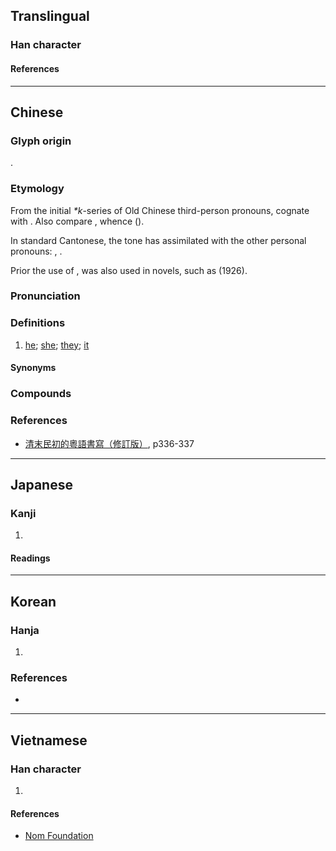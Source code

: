 {{character info}}
==Translingual==

===Han character===
{{Han char|rn=9|rad=人|as=05|sn=7|four=21217|canj=OSS|ids=⿰亻巨}}

====References====
{{Han ref|kx=0100.021|dkj=00538|hdz=10120.050|uh=4F62}}

----

==Chinese==
{{zh-forms|alt=渠,𠍲,伊-S. Sixian Hakka:yì}}

===Glyph origin===
{{Han compound|人|alt1=亻|巨|ls=psc|c1=s|c2=p}}.

===Etymology===
From the initial ''*k''-series of Old Chinese third-person pronouns, cognate with {{och-l|其|id=2}}. Also compare {{cog|mkh-pro|*ge(e)ʔ}}, whence {{cog|km|គេ||they; he; she}} ({{zh-ref|Schuessler, 2007}}).

In standard Cantonese, the tone has assimilated with the other personal pronouns: {{zh-l|我|tr=ngo<sup>5</sup>}}, {{zh-l|你|tr=nei<sup>5</sup>}}.

Prior the use of {{zh-l|*佢}}, {{zh-l|*渠}} was also used in novels, such as {{zh-l|老婆奴續編}} (1926).

===Pronunciation===
{{zh-pron
|m=qú
|c=keoi5,heoi5
|c_note=heoi5 - nonstandard, chiefly Hong Kong
|c-t=kui1
|g=qie2
|h=pfs=kì/s:yì;gd=gi2
|mb=gṳ̀
|ca=LL-Q9186-Justinrleung-佢.wav
|cat=pron
}}

===Definitions===
{{zh-hanzi}}

# {{lb|zh|Cantonese|Hakka|Gan|Min Bei|Min Zhong|vernacular}} [[he]]; [[she]]; [[they]]; [[it]] {{gloss|third person singular pronoun}}
#: {{zh-x|佢 個 鼻 好 大。|'''His/her/its''' nose is very big.|C-GZ}}

====Synonyms====
{{zh-dial|他}}

===Compounds===
{{zh-der|佢哋|佢兜|佢們}}

===References===
*[https://books.google.ca/books?id=r5taDwAAQBAJ&pg=PA334&lpg=PA334&dq=%22%E7%B2%A4%E8%AA%9E%E5%B0%8F%E8%AA%AA%22&source=bl&ots=Q0mccHxEXe&sig=ACfU3U3PIS7RwY41khMSpG_1rJyCwyTbEw&hl=en&sa=X&ved=2ahUKEwj10aGMqdLyAhXFGFkFHRKkDoEQ6AF6BAgREAM#v=onepage&q=%22%E7%B2%A4%E8%AA%9E%E5%B0%8F%E8%AA%AA%22&f=false 清末民初的粵語書寫（修訂版）], p336-337

----

==Japanese==

===Kanji===
{{ja-kanji|grade=|rs=人05}}

# {{rfdef|ja|sort=人05}}

====Readings====
{{ja-readings
|on=きょ
|kun=かれ
}}

----

==Korean==

===Hanja===
{{ko-hanja|그|거}}

# {{hanja form of|거|[[he]], [[him]]}}

===References===
* {{R:hanjadoc|251}}

----

==Vietnamese==

===Han character===
{{vi-readings|reading=[[cừ]]|rs=人05}}

# {{rfdef|vi}}

====References====
* [http://nomfoundation.org/common/nom_details.php?codepoint=4f62 Nom Foundation]